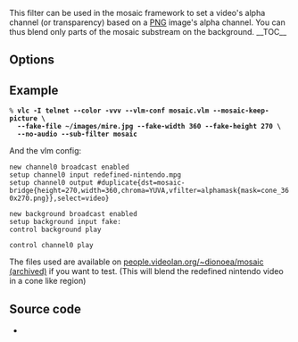 {{Mosaic framework}}
{{Module|name=alphamask|type=Video filter|first_version=0.9.0|description=Change the video's alpha channel|sc=alphamask|sc2=mask}}

This filter can be used in the mosaic framework to set a video's alpha channel (or transparency) based on a [[PNG]] image's alpha channel. You can thus blend only parts of the mosaic substream on the background.
__TOC__
== Options ==
{{Option
|name=alphamask-mask
|value=string
|default=NULL
|description=[[PNG]] file to use as a mask. The alpha channel only will be used to build the mask. This image needs to have the same size as the video it will be used with.
}}

== Example ==
 % '''vlc -I telnet --color -vvv --vlm-conf mosaic.vlm --mosaic-keep-picture \'''
   '''--fake-file ~/images/mire.jpg --fake-width 360 --fake-height 270 \'''
   '''--no-audio --sub-filter mosaic'''

And the vlm config:

 new channel0 broadcast enabled
 setup channel0 input redefined-nintendo.mpg
 setup channel0 output #duplicate{dst=mosaic-bridge{height=270,width=360,chroma=YUVA,vfilter=alphamask{mask=cone_360x270.png}},select=video}
  
 new background broadcast enabled
 setup background input fake:
 control background play
  
 control channel0 play

The files used are available on [https://web.archive.org/web/20121015070412/https://people.videolan.org/~dionoea/mosaic/ people.videolan.org/~dionoea/mosaic (archived)] if you want to test. (This will blend the redefined nintendo video in a cone like region)

== Source code ==
* {{VLCSourceFile|modules/video_filter/alphamask.c}}

{{Documentation footer}}